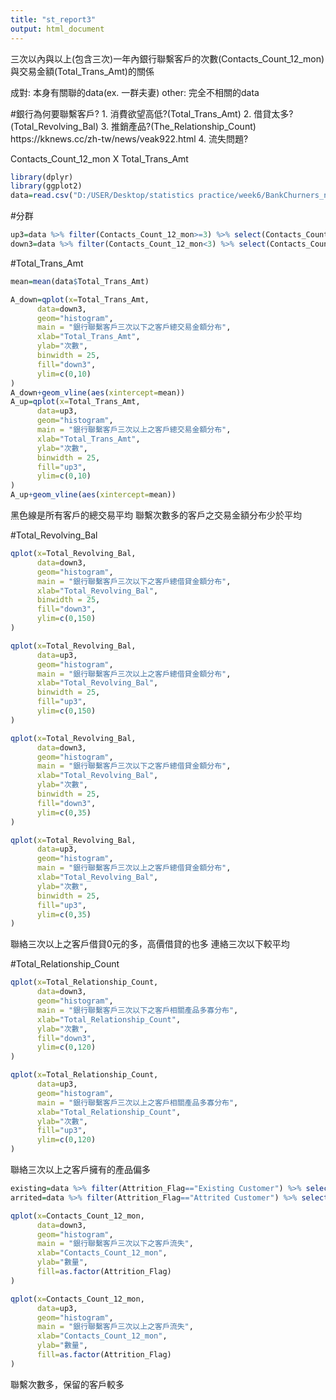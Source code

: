 ```yaml
---
title: "st_report3"
output: html_document
---
```

三次以內與以上(包含三次)一年內銀行聯繫客戶的次數(Contacts_Count_12_mon)與交易金額(Total_Trans_Amt)的關係

成對: 本身有關聯的data(ex. 一群夫妻)
other: 完全不相關的data

#銀行為何要聯繫客戶?
1. 消費欲望高低?(Total_Trans_Amt)
2. 借貸太多?(Total_Revolving_Bal)
3. 推銷產品?(The_Relationship_Count)
https://kknews.cc/zh-tw/news/veak922.html
4. 流失問題?

Contacts_Count_12_mon X Total_Trans_Amt
```r
library(dplyr)
library(ggplot2)
data=read.csv("D:/USER/Desktop/statistics practice/week6/BankChurners_new.csv")
```

#分群
```r
up3=data %>% filter(Contacts_Count_12_mon>=3) %>% select(Contacts_Count_12_mon, Total_Trans_Amt, Total_Revolving_Bal, Total_Relationship_Count, Attrition_Flag)
down3=data %>% filter(Contacts_Count_12_mon<3) %>% select(Contacts_Count_12_mon, Total_Trans_Amt, Total_Revolving_Bal, Total_Relationship_Count, Attrition_Flag)
```

#Total_Trans_Amt
```r
mean=mean(data$Total_Trans_Amt)

A_down=qplot(x=Total_Trans_Amt,                      
      data=down3,              
      geom="histogram",
      main = "銀行聯繫客戶三次以下之客戶總交易金額分布",  
      xlab="Total_Trans_Amt",  
      ylab="次數",
      binwidth = 25,
      fill="down3",
      ylim=c(0,10)
)
A_down+geom_vline(aes(xintercept=mean))
A_up=qplot(x=Total_Trans_Amt,                      
      data=up3,              
      geom="histogram",
      main = "銀行聯繫客戶三次以上之客戶總交易金額分布",  
      xlab="Total_Trans_Amt", 
      ylab="次數",
      binwidth = 25,
      fill="up3",
      ylim=c(0,10)
)
A_up+geom_vline(aes(xintercept=mean))
```
黑色線是所有客戶的總交易平均
聯繫次數多的客戶之交易金額分布少於平均

#Total_Revolving_Bal
```r
qplot(x=Total_Revolving_Bal,                      
      data=down3,              
      geom="histogram",
      main = "銀行聯繫客戶三次以下之客戶總借貸金額分布",  
      xlab="Total_Revolving_Bal",            
      binwidth = 25,
      fill="down3",
      ylim=c(0,150)
)

qplot(x=Total_Revolving_Bal,                      
      data=up3,              
      geom="histogram",
      main = "銀行聯繫客戶三次以上之客戶總借貸金額分布",  
      xlab="Total_Revolving_Bal",            
      binwidth = 25,
      fill="up3",
      ylim=c(0,150)
)
```

```r
qplot(x=Total_Revolving_Bal,                      
      data=down3,              
      geom="histogram",
      main = "銀行聯繫客戶三次以下之客戶總借貸金額分布",  
      xlab="Total_Revolving_Bal",
      ylab="次數",
      binwidth = 25,
      fill="down3",
      ylim=c(0,35)
)

qplot(x=Total_Revolving_Bal,                      
      data=up3,              
      geom="histogram",
      main = "銀行聯繫客戶三次以上之客戶總借貸金額分布",  
      xlab="Total_Revolving_Bal",   
      ylab="次數",
      binwidth = 25,
      fill="up3",
      ylim=c(0,35)
)
```
聯絡三次以上之客戶借貸0元的多，高價借貸的也多
連絡三次以下較平均

#Total_Relationship_Count
```r
qplot(x=Total_Relationship_Count,                      
      data=down3,              
      geom="histogram",
      main = "銀行聯繫客戶三次以下之客戶相關產品多寡分布",  
      xlab="Total_Relationship_Count",
      ylab="次數",
      fill="down3",
      ylim=c(0,120)
)

qplot(x=Total_Relationship_Count,                      
      data=up3,              
      geom="histogram",
      main = "銀行聯繫客戶三次以上之客戶相關產品多寡分布",  
      xlab="Total_Relationship_Count",   
      ylab="次數",
      fill="up3",
      ylim=c(0,120)
)
```
聯絡三次以上之客戶擁有的產品偏多

```r
existing=data %>% filter(Attrition_Flag=="Existing Customer") %>% select(Contacts_Count_12_mon, Attrition_Flag)
arrited=data %>% filter(Attrition_Flag=="Attrited Customer") %>% select(Contacts_Count_12_mon, Attrition_Flag)

qplot(x=Contacts_Count_12_mon,                      
      data=down3,              
      geom="histogram",
      main = "銀行聯繫客戶三次以下之客戶流失",  
      xlab="Contacts_Count_12_mon",
      ylab="數量",
      fill=as.factor(Attrition_Flag)
)

qplot(x=Contacts_Count_12_mon,                      
      data=up3,              
      geom="histogram",
      main = "銀行聯繫客戶三次以上之客戶流失",  
      xlab="Contacts_Count_12_mon",   
      ylab="數量",
      fill=as.factor(Attrition_Flag)
)
```
聯繫次數多，保留的客戶較多